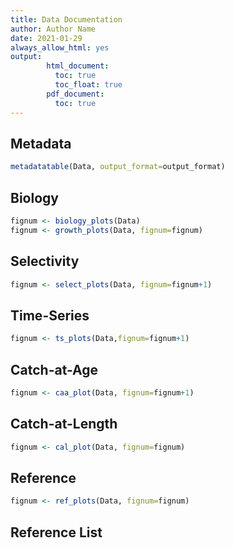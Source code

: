 ```yaml
---
title: Data Documentation 
author: Author Name 
date: 2021-01-29 
always_allow_html: yes
output:
        html_document:
          toc: true
          toc_float: true
        pdf_document:
          toc: true
---
```



## Metadata
```r
metadatatable(Data, output_format=output_format)
```
## Biology
```r
fignum <- biology_plots(Data)
fignum <- growth_plots(Data, fignum=fignum)
```

## Selectivity
```r
fignum <- select_plots(Data, fignum=fignum+1)
```

## Time-Series
```r
fignum <- ts_plots(Data,fignum=fignum+1)
```

## Catch-at-Age
```r
fignum <- caa_plot(Data, fignum=fignum+1)
```

## Catch-at-Length
```r
fignum <- cal_plot(Data, fignum=fignum)
```

## Reference
```r
fignum <- ref_plots(Data, fignum=fignum)
```

## Reference List
